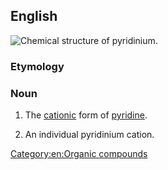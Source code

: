 ==English==
[[Image:Pyridinium-3D-balls.png|thumb|Chemical structure of '''pyridinium'''.]]
{{wikipedia}}

===Etymology===
{{suffix|pyridine|ium|lang=en}}

===Noun===
{{en-noun}}

# {{label|en|uncountable}} The [[cation]]ic form of [[pyridine]].
# {{label|en|countable}} An individual pyridinium cation.

[[Category:en:Organic compounds]]